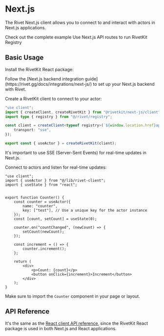 
# Next.js

The Rivet Next.js client allows you to connect to and interact with actors in Next.js applications.

<CardGroup>
<Card title="View Example on GitHub" icon="github" href="https://github.com/rivet-gg/rivetkit/tree/main/examples/next-js">
	Check out the complete example
</Card>
<Card title="View the backend integration" icon="github" href="https://rivet.gg/docs/integrations/next-js/">
	Use Next.js API routes to run RivetKit Registry
</Card>
</CardGroup>

## Basic Usage

<Steps>

<Step title="Installation">
  
Install the RivetKit React package:
<InstallPackage name="rivetkit @rivetkit/react" />

</Step>

<Step title="Setup RivetKit client">


<Note>
  Follow the [Next.js backend integration guide](https://rivet.gg/docs/integrations/next-js/) to set up your Next.js backend with Rivet.
</Note>

Create a RivetKit client to connect to your actor:

```ts {{"title":"src/lib/rivet-client.ts"}}
"use client";
import { createClient, createRivetKit } from "@rivetkit/next-js/client";
import type { registry } from "@/rivet/registry";

const client = createClient<typeof registry>(`${window.location.href}api`, {
	transport: "sse",
});

export const { useActor } = createRivetKit(client);

```

<Info>It's important to use SSE (Server-Sent Events) for real-time updates in Next.js.</Info>

</Step>

<Step title="Connect to Actor">

Connect to actors and listen for real-time updates:
```tsx {{"title":"src/components/Counter.tsx"}}
"use client";
import { useActor } from "@/lib/rivet-client";
import { useState } from "react";


export function Counter() {
	const counter = useActor({
		name: "counter",
		key: ["test"], // Use a unique key for the actor instance
	});
	const [count, setCount] = useState(0);

	counter.on("countChanged", (newCount) => {
		setCount(newCount);
	});

	const increment = () => {
		counter.increment();
	};

	return (
		<div>
			<p>Count: {count}</p>
			<button onClick={increment}>Increment</button>
		</div>
	);
}
```

<Note>Make sure to import the `Counter` component in your page or layout.</Note>
</Step>
</Steps>

## API Reference

It's the same as the [React client API reference](https://rivet.gg/docs/clients/react#api-reference), since the RivetKit React package is used in both Next.js and React applications.
